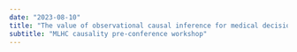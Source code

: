 ```yaml
---
date: "2023-08-10"
title: "The value of observational causal inference for medical decision making"
subtitle: "MLHC causality pre-conference workshop"
---
```

